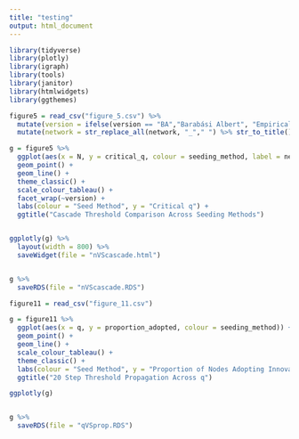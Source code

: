 ```yaml
---
title: "testing"
output: html_document
---
```


```r
library(tidyverse)
library(plotly)
library(igraph)
library(tools)
library(janitor)
library(htmlwidgets)
library(ggthemes)
```


```r
figure5 = read_csv("figure_5.csv") %>% 
  mutate(version = ifelse(version == "BA","Barabási Albert", "Empirical")) %>% 
  mutate(network = str_replace_all(network, "_"," ") %>% str_to_title())
```



```r
g = figure5 %>% 
  ggplot(aes(x = N, y = critical_q, colour = seeding_method, label = network)) +
  geom_point() +
  geom_line() +
  theme_classic() +
  scale_colour_tableau() +
  facet_wrap(~version) +
  labs(colour = "Seed Method", y = "Critical q") +
  ggtitle("Cascade Threshold Comparison Across Seeding Methods")


ggplotly(g) %>% 
  layout(width = 800) %>% 
  saveWidget(file = "nVScascade.html")


g %>% 
  saveRDS(file = "nVScascade.RDS")
```




```r
figure11 = read_csv("figure_11.csv")
```


```r
g = figure11 %>% 
  ggplot(aes(x = q, y = proportion_adopted, colour = seeding_method)) +
  geom_point() +
  geom_line() +
  scale_colour_tableau() +
  theme_classic() +
  labs(colour = "Seed Method", y = "Proportion of Nodes Adopting Innovation") +
  ggtitle("20 Step Threshold Propagation Across q")

ggplotly(g)


g %>% 
  saveRDS(file = "qVSprop.RDS")
```

